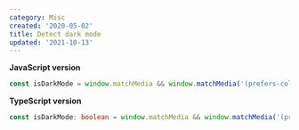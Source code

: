 ```yaml
---
category: Misc
created: '2020-05-02'
title: Detect dark mode
updated: '2021-10-13'
---
```


**JavaScript version**

```js isDarkMode.js
const isDarkMode = window.matchMedia && window.matchMedia('(prefers-color-scheme: dark)').matches;
```

**TypeScript version**

```ts isDarkMode.ts
const isDarkMode: boolean = window.matchMedia && window.matchMedia('(prefers-color-scheme: dark)').matches;
```
